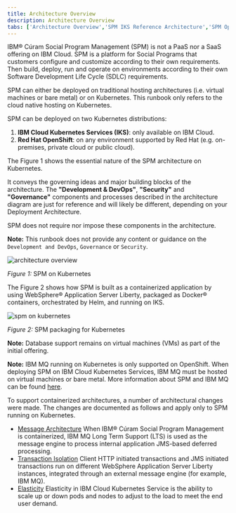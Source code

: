 ```yaml
---
title: Architecture Overview
description: Architecture Overview
tabs: ['Architecture Overview','SPM IKS Reference Architecture','SPM OpenShift Reference Architecture','Dev Workstation','Static Content']
---
```


IBM® Cúram Social Program Management (SPM) is not a PaaS nor a SaaS offering on IBM Cloud. SPM is a platform for Social Programs that customers configure and customize according to their own requirements.
Then build, deploy, run and operate on environments according to their own Software Development Life Cycle (SDLC) requirements.

SPM can either be deployed on traditional hosting architectures (i.e. virtual machines or bare metal) or on Kubernetes. This runbook only refers to the cloud native hosting on Kubernetes.

SPM can be deployed on two Kubernetes distributions:

1. **IBM Cloud Kubernetes Services (IKS)**: only available on IBM Cloud.
2. **Red Hat OpenShift**: on any environment supported by Red Hat (e.g. on-premises, private cloud or public cloud).

The Figure 1 shows the essential nature of the SPM architecture on Kubernetes.

It conveys the governing ideas and major building blocks of the architecture.
The **"Development & DevOps"**, **"Security"** and **"Governance"** components and processes described in the architecture diagram are just for reference and will likely be different, depending on your Deployment Architecture.

SPM does not require nor impose these components in the architecture.

<InlineNotification>

**Note:** This runbook does not provide any content or guidance on the `Development and DevOps`, `Governance` or `Security`.

</InlineNotification>

![architecture overview](../../../images/architecture-overview.png)
<Caption>

*Figure 1:* SPM on Kubernetes

</Caption>

The Figure 2 shows how SPM is built as a containerized application by using WebSphere® Application Server Liberty, packaged as Docker®
containers, orchestrated by Helm, and running on IKS.

![spm on kubernetes](../../../images/spm_on_kubernetes.png)
<Caption>

*Figure 2:* SPM packaging for Kubernetes

</Caption>

<InlineNotification>

**Note:** Database support remains on virtual machines (VMs) as part of the initial offering.

</InlineNotification>

<InlineNotification>

**Note:** IBM MQ running on Kubernetes is only supported on OpenShift. When deploying SPM on IBM Cloud Kubernetes Services, IBM MQ must be hosted on virtual machines or bare metal. More information about SPM and IBM MQ can be found [here](/supporting-infrastructure/mq/mq-overview).

</InlineNotification>

To support containerized architectures, a number of architectural changes were made. The changes are documented as follows and apply only to SPM running on
Kubernetes.

* [Message Architecture](https://www.ibm.com/docs/en/spm/8.0.0?topic=architecture-messaging)
  When IBM® Cúram Social Program Management is containerized, IBM MQ Long Term Support (LTS) is used as the message engine to process internal application
  JMS-based deferred processing.
* [Transaction Isolation](https://www.ibm.com/docs/en/spm/8.0.0?topic=architecture-transaction-isolation)
  Client HTTP initiated transactions and JMS initiated transactions run on different WebSphere Application Server Liberty instances, integrated through
  an external message engine (for example, IBM MQ).
* [Elasticity](https://www.ibm.com/docs/en/spm/8.0.0?topic=architecture-elasticity)
  Elasticity in IBM Cloud Kubernetes Service is the ability to scale up or down pods and nodes to adjust to the load to meet the end user demand.
